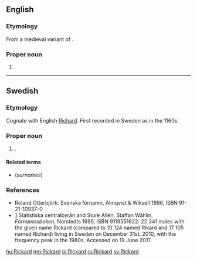 ==English==

===Etymology===
From a medieval variant of {{term|Richard|lang=en}}.

===Proper noun===
{{en-proper noun}}

# {{surname|from=given names}}

----

==Swedish==

===Etymology===
Cognate with English [[Richard]]. First recorded in Sweden as {{term|Rikard|lang=sv}} in the 1160s.

===Proper noun===
{{head|sv|proper noun}}

# {{given name|male|lang=sv}}.

====Related terms====
* (''surnames'') {{l|sv|Rickardsson}}

===References===
* Roland Otterbjörk: Svenska förnamn, Almqvist & Wiksell 1996, ISBN 91-21-10937-0
* [http://www.scb.se/Pages/NameSearch____259432.aspx] Statistiska centralbyrån and Sture Allén, Staffan Wåhlin, ''Förnamnsboken'', Norstedts 1995, ISBN 9119551622: 22 341 males with the given name Rickard (compared to 10 124 named Rikard and 17 105 named Richard) living in Sweden on December 31st, 2010, with the frequency peak in the 1980s. Accessed on 19 June 2011.

[[hu:Rickard]]
[[mg:Rickard]]
[[pl:Rickard]]
[[ru:Rickard]]
[[sv:Rickard]]